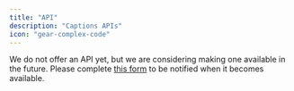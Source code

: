 ```yaml
---
title: "API"
description: "Captions APIs"
icon: "gear-complex-code"
---
```


We do not offer an API yet, but we are considering making one available in the future. Please complete [this form](https://captions.typeform.com/captions-api) to be notified when it becomes available.

<div data-tf-live="01HKT9GWPP8Z366776EARH8EQ2"></div><script src="//embed.typeform.com/next/embed.js"></script>